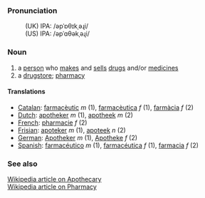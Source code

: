 ===Pronunciation===
:(UK) IPA: /əpˈɒθɪkˌəɻi/
:(US) IPA: /əpˈɑθəkˌəɻi/

===Noun===
# a [[person]] who [[make]]s and [[sell]]s [[drug]]s and/or [[medicine]]s
# a [[drugstore]]; [[pharmacy]]

====Translations====
*[[Catalan]]: [[farmacèutic]] ''m'' (1), [[farmacèutica]] ''f'' (1), [[farmàcia]] ''f'' (2)
*[[Dutch]]: [[apotheker]] ''m'' (1), [[apotheek]] ''m'' (2)
*[[French]]: [[pharmacie]] ''f'' (2)
*[[Frisian]]: [[apoteker]] ''m'' (1), [[apoteek]] ''n'' (2)
*[[German]]: [[Apotheker]] ''m'' (1), [[Apotheke]] ''f'' (2)
*[[Spanish]]: [[farmacéutico]] ''m'' (1), [[farmacéutica]] ''f'' (1), [[farmacia]] ''f'' (2)

===See also===
[http://en2.wikipedia.org/wiki/Apothecary Wikipedia article on Apothecary] <br>
[http://en.wikipedia.org/wiki/Pharmacy Wikipedia article on Pharmacy]